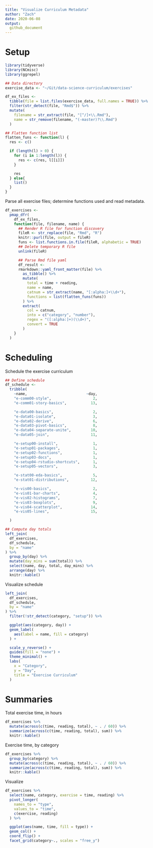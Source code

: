 ```yaml
---
title: "Visualize Curriculum Metadata"
author: "Zach"
date: 2020-06-08
output:
  github_document
---
```


# Setup
<!-- -------------------------------------------------- -->

```r
library(tidyverse)
library(NCmisc)
library(ggrepel)

## Data directory
exercise_data <- "~/Git/data-science-curriculum/exercises"

df_ex_files <-
  tibble(file = list.files(exercise_data, full.names = TRUE)) %>%
  filter(str_detect(file, "Rmd$")) %>%
  mutate(
    filename = str_extract(file, "[^/]+\\.Rmd"),
    name = str_remove(filename, "(-master)?\\.Rmd")
  )

## Flatten function list
flatten_funs <- function(l) {
  res <- c()

  if (length(l) > 0) {
    for (i in 1:length(l)) {
      res <- c(res, l[[i]])
    }

    res
  } else{
    list()
  }
}
```

Parse all exercise files; determine functions used and read metadata.

```r
df_exercises <-
  pmap_dfr(
    df_ex_files,
    function(file, filename, name) {
      ## Render R file for function discovery
      fileR <- str_replace(file, "Rmd", "R")
      knitr::purl(file, output = fileR)
      funs <- list.functions.in.file(fileR, alphabetic = TRUE)
      ## Delete temporary R file
      unlink(fileR)

      ## Parse Rmd file yaml
      df_result <-
      rmarkdown::yaml_front_matter(file) %>%
        as_tibble() %>%
        mutate(
          total = time + reading,
          name = name,
          catnum = str_extract(name, "[:alpha:]+\\d+"),
          functions = list(flatten_funs(funs))
        ) %>%
        extract(
          col = catnum,
          into = c("category", "number"),
          regex = "([:alpha:]+)(\\d+)",
          convert = TRUE
        )
    }
  )
```

# Scheduling
<!-- -------------------------------------------------- -->

Schedule the exercise curriculum

```r
## Define schedule
df_schedule <-
  tribble(
    ~name,                           ~day,
    "e-comm00-style",                   2,
    "e-comm01-story-basics",           13,

    "e-data00-basics",                  2,
    "e-data01-isolate",                 3,
    "e-data02-derive",                  6,
    "e-data03-pivot-basics",            8,
    "e-data04-separate-unite",         10,
    "e-data05-join",                   11,

    "e-setup00-install",                1,
    "e-setup01-packages",               1,
    "e-setup02-functions",              1,
    "e-setup03-docs",                   1,
    "e-setup04-rstudio-shortcuts",      1,
    "e-setup05-vectors",                3,

    "e-stat00-eda-basics",              5,
    "e-stat01-distributions",          12,

    "e-vis00-basics",                   2,
    "e-vis01-bar-charts",               4,
    "e-vis02-histograms",               7,
    "e-vis03-boxplots",                 9,
    "e-vis04-scatterplot",             14,
    "e-vis05-lines",                   15,

  )

## Compute day totals
left_join(
  df_exercises,
  df_schedule,
  by = "name"
) %>%
  group_by(day) %>%
  mutate(day_mins = sum(total)) %>%
  select(name, day, total, day_mins) %>%
  arrange(day) %>%
  knitr::kable()
```

Visualize schedule

```r
left_join(
  df_exercises,
  df_schedule,
  by = "name"
) %>%
  filter(!str_detect(category, "setup")) %>%

  ggplot(aes(category, day)) +
  geom_label(
    aes(label = name, fill = category)
  ) +

  scale_y_reverse() +
  guides(fill = "none") +
  theme_minimal() +
  labs(
    x = "Category",
    y = "Day",
    title = "Exercise Curriculum"
  )

```

# Summaries
<!-- -------------------------------------------------- -->

Total exercise time, in hours

```r
df_exercises %>%
  mutate(across(c(time, reading, total), ~ . / 60)) %>%
  summarize(across(c(time, reading, total), sum)) %>%
  knitr::kable()
```

Exercise time, by category

```r
df_exercises %>%
  group_by(category) %>%
  mutate(across(c(time, reading, total), ~ . / 60)) %>%
  summarize(across(c(time, reading, total), sum)) %>%
  knitr::kable()
```

Visualize

```r
df_exercises %>%
  select(name, category, exercise = time, reading) %>%
  pivot_longer(
    names_to = "type",
    values_to = "time",
    c(exercise, reading)
  ) %>%

  ggplot(aes(name, time, fill = type)) +
  geom_col() +
  coord_flip() +
  facet_grid(category~., scales = "free_y")
```
